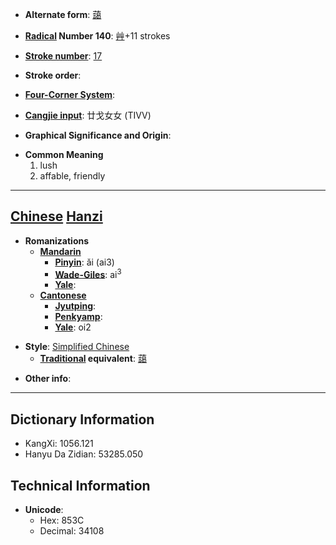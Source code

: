* '''Alternate form''': [[藹]]

* '''[[Wiktionary:Chinese radical index| Radical]] Number 140''': [[Wiktionary:Chinese radical index 艸|艸]]+11 strokes

* '''[[Wiktionary:Chinese total strokes index|Stroke number]]''': [[Wiktionary:Chinese total strokes index 17|17]]

* '''Stroke order''': 

* '''[[Wiktionary:Chinese four corner index|Four-Corner System]]''': 

* '''[[Wiktionary:Chinese Cangjie index|Cangjie input]]''': 廿戈女女 (TIVV)

* '''Graphical Significance and Origin''': 

* '''Common Meaning'''
*#lush
*# affable, friendly


----

== [[Chinese]] [[Hanzi]] ==

* '''Romanizations'''
** '''[[Mandarin]]'''
*** '''[[Pinyin]]''': ǎi (ai3)
*** '''[[Wade-Giles]]''': ai<sup>3</sup>
*** '''[[Yale]]''': 
** '''[[Cantonese]]'''
*** '''[[Jyutping]]''':
*** '''[[Penkyamp]]''': 
*** '''[[Yale]]''': oi2

* '''Style''': [[Simplified Chinese]] 
** '''[[Traditional Chinese|Traditional]] equivalent''': [[藹]]

* '''Other info''': 

----

== Dictionary Information ==

* KangXi: 1056.121
* Hanyu Da Zidian: 53285.050

== Technical Information ==

* '''Unicode''':
** Hex: 853C
** Decimal: 34108